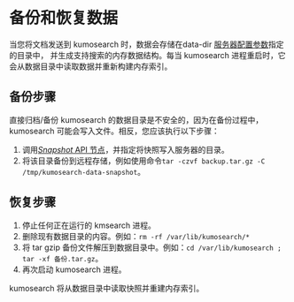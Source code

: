 # 备份和恢复数据

当您将文档发送到 kumosearch 时，数据会存储在data-dir [服务器配置参数](../api/kmsearch/server-configuration)指定的目录中，
并生成支持搜索的内存数据结构。每当 kumosearch 进程重启时，它会从数据目录中读取数据并重新构建内存索引。

## 备份步骤

直接归档/备份 kumosearch 的数据目录是不安全的，因为在备份过程中，kumosearch 可能会写入文件。相反，您应该执行以下步骤：

1. 调用[_Snapshot_ API 节点](../api/kmsearch/cluster-operations)，并指定将快照写入服务器的目录。
2. 将该目录备份到远程存储，例如使用命令`tar -czvf backup.tar.gz -C /tmp/kumosearch-data-snapshot`。

## 恢复步骤

1. 停止任何正在运行的 kmsearch 进程。
2. 删除现有数据目录的内容。例如：`rm -rf /var/lib/kumosearch/*`
3. 将 tar gzip 备份文件解压到数据目录中。例如：`cd /var/lib/kumosearch ; tar -xf 备份.tar.gz`。
4. 再次启动 kumosearch 进程。

kumosearch 将从数据目录中读取快照并重建内存索引。